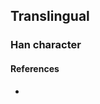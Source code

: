 {{character info/new}}
==Translingual==

===Han character===
{{Han char|rn=75|rad=木|as=09|sn=13|four=|canj=DSMS|ids=⿰木⿱彐⿰彐彐}}

====References====
* {{Han ref|kx=0542.191|dj=0930.271|hdz=21256.071|uh=698B|ud=27019}}